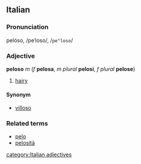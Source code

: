 ==Italian==
===Pronunciation===
pelóso, /peˈloso/, /<tt>pe"loso</tt>/
===Adjective===
'''peloso''' ''m'' (''f'' '''pelosa''', ''m plural'' '''pelosi''', ''f plural'' '''pelose''')

#[[hairy]]

====Synonym====
*[[villoso]]

===Related terms===
*[[pelo]]
*[[pelosità]]
[[category:Italian adjectives]]